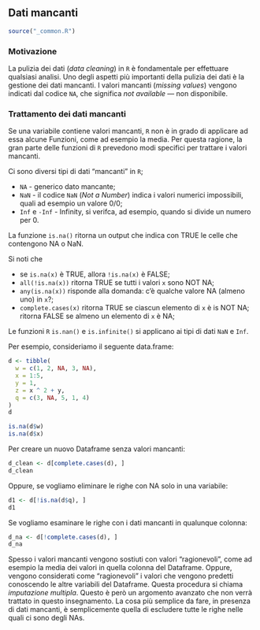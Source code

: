 ## Dati mancanti

```r
source("_common.R")
```

### Motivazione 

La pulizia dei dati (*data cleaning*) in `R` è fondamentale per effettuare qualsiasi analisi. Uno degli aspetti più importanti della pulizia dei dati è la gestione dei dati mancanti. I valori mancanti (*missing values*) vengono indicati dal codice `NA`, che significa *not available* — non disponibile. 


### Trattamento dei dati mancanti

Se una variabile contiene valori mancanti, `R` non è in grado di applicare ad essa alcune Funzioni, come ad esempio la media. Per questa ragione, la gran parte delle funzioni di `R` prevedono modi specifici per trattare i valori mancanti.

Ci sono diversi tipi di dati "mancanti" in `R`;

- `NA` - generico dato mancante;
- `NaN` - il codice `NaN` (*Not a Number*) indica i valori numerici impossibili, quali ad esempio un valore 0/0;
- `Inf` e `-Inf` - Infinity, si verifca, ad esempio, quando si divide un numero per 0.

La funzione `is.na()` ritorna un output che indica con TRUE le celle che contengono NA o NaN.

Si noti che 

- se `is.na(x)` è TRUE, allora `!is.na(x)` è FALSE;
- `all(!is.na(x))` ritorna TRUE se tutti i valori `x` sono NOT NA;
- `any(is.na(x))` risponde alla domanda: c'è qualche valore NA (almeno uno) in `x`?;
- `complete.cases(x)` ritorna TRUE se ciascun elemento di `x` è is NOT NA; ritorna FALSE se almeno un elemento di `x` è NA;

Le funzioni `R` `is.nan()` e `is.infinite()` si applicano ai tipi di dati `NaN` e `Inf`.

Per esempio, consideriamo il seguente data.frame:

```r
d <- tibble(
  w = c(1, 2, NA, 3, NA), 
  x = 1:5, 
  y = 1, 
  z = x ^ 2 + y,
  q = c(3, NA, 5, 1, 4)
)
d
```

```r
is.na(d$w)
is.na(d$x)
```

Per creare un nuovo Dataframe senza valori mancanti:

```r
d_clean <- d[complete.cases(d), ]
d_clean
```

Oppure, se vogliamo eliminare le righe con NA solo in una variabile:

```r
d1 <- d[!is.na(d$q), ]
d1
```


Se vogliamo esaminare le righe con i dati mancanti in qualunque colonna:

```r
d_na <- d[!complete.cases(d), ]
d_na
```

Spesso i valori mancanti vengono sostiuti con valori "ragionevoli", come ad esempio la media dei valori in quella colonna del Dataframe.  Oppure, vengono considerati come "ragionevoli" i valori che vengono predetti conoscendo le altre variabili del Dataframe.  Questa procedura si chiama *imputazione multipla*.  Questo è però un argomento avanzato che non verrà trattato in questo insegnamento.  La cosa più semplice da fare, in presenza di dati mancanti, è semplicemente quella di escludere tutte le righe nelle quali ci sono degli NAs.



